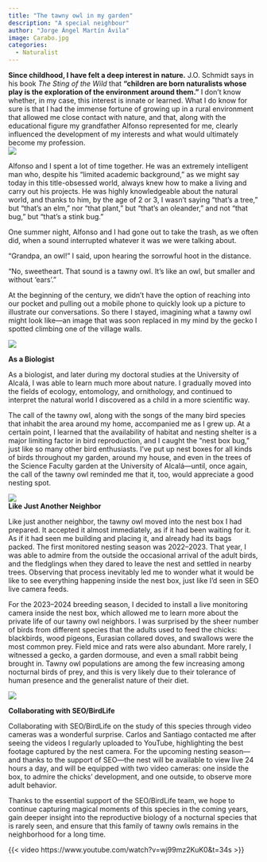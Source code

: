 ```yaml
---
title: "The tawny owl in my garden"
description: "A special neighbour"
author: "Jorge Ángel Martín Ávila"
image: Carabo.jpg
categories:
  - Naturalist
---
```

**Since childhood, I have felt a deep interest in nature.**
J.O. Schmidt says in his book *The Sting of the Wild* that **“children are born naturalists whose play is the exploration of the environment around them.”** I don’t know whether, in my case, this interest is innate or learned. What I do know for sure is that I had the immense fortune of growing up in a rural environment that allowed me close contact with nature, and that, along with the educational figure my grandfather Alfonso represented for me, clearly influenced the development of my interests and what would ultimately become my profession.  
![](Escalada.jpeg)  
  
Alfonso and I spent a lot of time together. He was an extremely intelligent man who, despite his “limited academic background,” as we might say today in this title-obsessed world, always knew how to make a living and carry out his projects. He was highly knowledgeable about the natural world, and thanks to him, by the age of 2 or 3, I wasn’t saying “that’s a tree,” but “that’s an elm,” nor “that plant,” but “that’s an oleander,” and not “that bug,” but “that’s a stink bug.”

One summer night, Alfonso and I had gone out to take the trash, as we often did, when a sound interrupted whatever it was we were talking about.

“Grandpa, an owl!” I said, upon hearing the sorrowful hoot in the distance.

“No, sweetheart. That sound is a tawny owl. It’s like an owl, but smaller and without 'ears'.”

At the beginning of the century, we didn’t have the option of reaching into our pocket and pulling out a mobile phone to quickly look up a picture to illustrate our conversations. So there I stayed, imagining what a tawny owl might look like—an image that was soon replaced in my mind by the gecko I spotted climbing one of the village walls.

![](Carabo.jpg)  
  
**As a Biologist**  

As a biologist, and later during my doctoral studies at the University of Alcalá, I was able to learn much more about nature. I gradually moved into the fields of ecology, entomology, and ornithology, and continued to interpret the natural world I discovered as a child in a more scientific way.

The call of the tawny owl, along with the songs of the many bird species that inhabit the area around my home, accompanied me as I grew up. At a certain point, I learned that the availability of habitat and nesting shelter is a major limiting factor in bird reproduction, and I caught the “nest box bug,” just like so many other bird enthusiasts. I’ve put up nest boxes for all kinds of birds throughout my garden, around my house, and even in the trees of the Science Faculty garden at the University of Alcalá—until, once again, the call of the tawny owl reminded me that it, too, would appreciate a good nesting spot.
  
![](Frown.JPG)  
**Like Just Another Neighbor**  

Like just another neighbor, the tawny owl moved into the nest box I had prepared. It accepted it almost immediately, as if it had been waiting for it. As if it had seen me building and placing it, and already had its bags packed. The first monitored nesting season was 2022–2023. That year, I was able to admire from the outside the occasional arrival of the adult birds, and the fledglings when they dared to leave the nest and settled in nearby trees. Observing that process inevitably led me to wonder what it would be like to see everything happening inside the nest box, just like I’d seen in SEO live camera feeds.

For the 2023–2024 breeding season, I decided to install a live monitoring camera inside the nest box, which allowed me to learn more about the private life of our tawny owl neighbors. I was surprised by the sheer number of birds from different species that the adults used to feed the chicks: blackbirds, wood pigeons, Eurasian collared doves, and swallows were the most common prey. Field mice and rats were also abundant. More rarely, I witnessed a gecko, a garden dormouse, and even a small rabbit being brought in. Tawny owl populations are among the few increasing among nocturnal birds of prey, and this is very likely due to their tolerance of human presence and the generalist nature of their diet.

![](Family.jpeg)  

**Collaborating with SEO/BirdLife**  

Collaborating with SEO/BirdLife on the study of this species through video cameras was a wonderful surprise. Carlos and Santiago contacted me after seeing the videos I regularly uploaded to YouTube, highlighting the best footage captured by the nest camera. For the upcoming nesting season—and thanks to the support of SEO—the nest will be available to view live 24 hours a day, and will be equipped with two video cameras: one inside the box, to admire the chicks’ development, and one outside, to observe more adult behavior.

Thanks to the essential support of the SEO/BirdLife team, we hope to continue capturing magical moments of this species in the coming years, gain deeper insight into the reproductive biology of a nocturnal species that is rarely seen, and ensure that this family of tawny owls remains in the neighborhood for a long time.  

{{< video https://www.youtube.com/watch?v=wj99mz2KuK0&t=34s >}}

